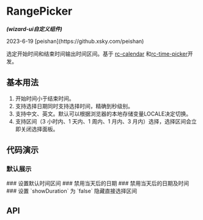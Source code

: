 

<Meta of={RangePickerStories} />

# RangePicker
<em><strong>(wizard-ui自定义组件)</strong></em>
<p>2023-6-19 [peishan](https://github.xsky.com/peishan)</p>

选定开始时间和结束时间输出时间区间。基于 [rc-calendar](https://github.com/react-component/calendar) 和[rc-time-picker](https://github.com/react-component/time-picker)开发。

## 基本用法
1. 开始时间小于结束时间。
2. 支持选择日期同时支持选择时间，精确到秒级别。
3. 支持中文、英文。默认可以根据浏览器的本地存储变量LOCALE决定切换。
4. 支持区间（3 小时内、1 天内、1 周内、1 月内、3 月内）选择，选择区间会立即关闭选择面板。

## 代码演示
### 默认展示
<Canvas of={RangePickerStories.Basic}/>
### 设置默认时间区间
<Canvas of={RangePickerStories.DefaultTimes}/>
### 禁用当天后的日期
<Canvas of={RangePickerStories.disabledAfterToday}/>
### 禁用当天后的日期及时间
<Canvas of={RangePickerStories.disabledAfterTodayTime}/>
### 设置 `showDuration` 为 `false` 隐藏直接选择区间
<Canvas of={RangePickerStories.HideDuration}/>

## API
<ArgTypes />